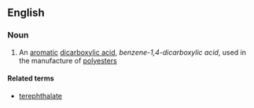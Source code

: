 ==English==

===Noun===
{{wikipedia}}
{{en-noun|sg=[[terephthalic]] [[acid]]|-}}

#{{organic compound}} An [[aromatic]] [[dicarboxylic acid]], ''benzene-1,4-dicarboxylic acid'', used in the manufacture of [[polyester]]s

====Related terms====
*[[terephthalate]]